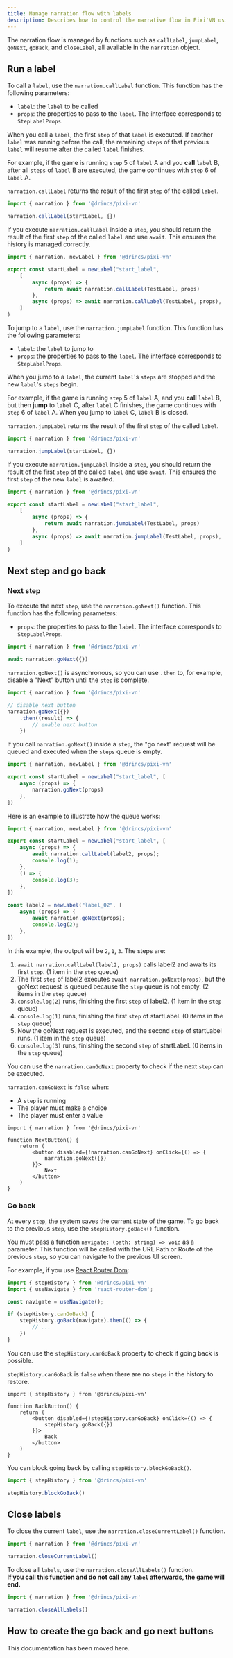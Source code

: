 ```yaml
---
title: Manage narration flow with labels
description: Describes how to control the narrative flow in Pixi'VN using labels, including call, jump, and close labels function.
---
```



The narration flow is managed by functions such as `callLabel`, `jumpLabel`, `goNext`, `goBack`, and `closeLabel`, all available in the `narration` object.

## Run a label

<Accordions>

<Accordion title="Call a label" id="call-a-label">

To call a `label`, use the `narration.callLabel` function.
This function has the following parameters:

- `label`: the `label` to be called
- `props`: the properties to pass to the `label`. The interface corresponds to <DynamicLink href="/start/labels#steplabelprops">`StepLabelProps`</DynamicLink>.

When you call a `label`, the first `step` of that `label` is executed. If another `label` was running before the call, the remaining `steps` of that previous `label` will resume after the called `label` finishes.

For example, if the game is running `step` 5 of `label` A and you **call** `label` B, after all `steps` of `label` B are executed, the game continues with `step` 6 of `label` A.

`narration.callLabel` returns the <DynamicLink href="/start/labels#all-steps-result">result of the first `step` of the called `label`</DynamicLink>.

```ts
import { narration } from '@drincs/pixi-vn'

narration.callLabel(startLabel, {})
```

If you execute `narration.callLabel` inside a `step`, you should return the <DynamicLink href="/start/labels#all-steps-result">result of the first `step` of the called `label`</DynamicLink> and use `await`. This ensures the history is managed correctly.

```ts title="labels/startLabel.ts"
import { narration, newLabel } from '@drincs/pixi-vn'

export const startLabel = newLabel("start_label",
    [
        async (props) => {
            return await narration.callLabel(TestLabel, props)
        },
        async (props) => await narration.callLabel(TestLabel, props),
    ]
)
```

</Accordion>

<Accordion title="Jump to a label" id="jump-to-a-label">

To jump to a `label`, use the `narration.jumpLabel` function.
This function has the following parameters:

- `label`: the `label` to jump to
- `props`: the properties to pass to the `label`. The interface corresponds to <DynamicLink href="/start/labels#steplabelprops">`StepLabelProps`</DynamicLink>.

When you jump to a `label`, the current `label`'s `steps` are stopped and the new `label`'s `steps` begin.

For example, if the game is running `step` 5 of `label` A, and you **call** `label` B, but then **jump** to `label` C, after `label` C finishes, the game continues with `step` 6 of `label` A. When you jump to `label` C, `label` B is closed.

`narration.jumpLabel` returns the <DynamicLink href="/start/labels#all-steps-result">result of the first `step` of the called `label`</DynamicLink>.

```ts
import { narration } from '@drincs/pixi-vn'

narration.jumpLabel(startLabel, {})
```

If you execute `narration.jumpLabel` inside a `step`, you should return the <DynamicLink href="/start/labels#all-steps-result">result of the first `step` of the called `label`</DynamicLink> and use `await`. This ensures the first `step` of the new `label` is awaited.

```ts title="labels/startLabel.ts"
import { narration } from '@drincs/pixi-vn'

export const startLabel = newLabel("start_label",
    [
        async (props) => {
            return await narration.jumpLabel(TestLabel, props)
        },
        async (props) => await narration.jumpLabel(TestLabel, props),
    ]
)
```

</Accordion>

</Accordions>

## Next step and go back

### Next step

To execute the next `step`, use the `narration.goNext()` function.
This function has the following parameters:

- `props`: the properties to pass to the `label`. The interface corresponds to <DynamicLink href="/start/labels#steplabelprops">`StepLabelProps`</DynamicLink>.

```ts
import { narration } from '@drincs/pixi-vn'

await narration.goNext({})
```

`narration.goNext()` is asynchronous, so you can use `.then` to, for example, disable a "Next" button until the `step` is complete.

```ts
import { narration } from '@drincs/pixi-vn'

// disable next button
narration.goNext({})
    .then((result) => {
        // enable next button
    })
```

<Accordions>

<Accordion title="Call goNext inside a step" id="call-gonext-inside-a-step">

If you call `narration.goNext()` inside a `step`, the "go next" request will be queued and executed when the `steps` queue is empty.

```ts title="labels/startLabel.ts"
import { narration, newLabel } from '@drincs/pixi-vn'

export const startLabel = newLabel("start_label", [
    async (props) => {
        narration.goNext(props)
    },
])
```

Here is an example to illustrate how the queue works:

```ts title="labels/startLabel.ts"
import { narration, newLabel } from '@drincs/pixi-vn'

export const startLabel = newLabel("start_label", [
    async (props) => {
        await narration.callLabel(label2, props);
        console.log(1);
    },
    () => {
        console.log(3);
    },
])

const label2 = newLabel("label_02", [
    async (props) => {
        await narration.goNext(props);
        console.log(2);
    },
])
```

In this example, the output will be `2`, `1`, `3`. The steps are:

1. `await narration.callLabel(label2, props)` calls label2 and awaits its first `step`. (1 item in the `step` queue)
2. The first `step` of label2 executes `await narration.goNext(props)`, but the goNext request is queued because the `step` queue is not empty. (2 items in the `step` queue)
3. `console.log(2)` runs, finishing the first `step` of label2. (1 item in the `step` queue)
4. `console.log(1)` runs, finishing the first `step` of startLabel. (0 items in the `step` queue)
5. Now the goNext request is executed, and the second `step` of startLabel runs. (1 item in the `step` queue)
6. `console.log(3)` runs, finishing the second `step` of startLabel. (0 items in the `step` queue)

</Accordion>

<Accordion title="Check if can go to the next step" id="can-go-next">

You can use the `narration.canGoNext` property to check if the next `step` can be executed.

`narration.canGoNext` is `false` when:

- A `step` is running
- The player must <DynamicLink href="/start/choices">make a choice</DynamicLink>
- The player must <DynamicLink href="/start/input">enter a value</DynamicLink>

```tsx title="components/NextButton.tsx"
import { narration } from '@drincs/pixi-vn'

function NextButton() {
    return (
        <button disabled={!narration.canGoNext} onClick={() => {
            narration.goNext({})
        }}>
            Next
        </button>
    )
}
```

</Accordion>

</Accordions>

### Go back

At every `step`, the system saves the current state of the game. To go back to the previous `step`, use the `stepHistory.goBack()` function.

You must pass a function `navigate: (path: string) => void` as a parameter. This function will be called with the <DynamicLink href="/start/start/interface-navigate">URL Path or Route</DynamicLink> of the previous `step`, so you can <DynamicLink href="/start/interface-navigate">navigate to the previous UI screen</DynamicLink>.

For example, if you use [React Router Dom](https://reactrouter.com):

```typescript
import { stepHistory } from '@drincs/pixi-vn'
import { useNavigate } from 'react-router-dom';

const navigate = useNavigate();

if (stepHistory.canGoBack) {
    stepHistory.goBack(navigate).then(() => {
        // ...
    })
}
```

<Accordions>

<Accordion title="Check if can go back" id="can-go-back">

You can use the `stepHistory.canGoBack` property to check if going back is possible.

`stepHistory.canGoBack` is `false` when there are no `steps` in the history to restore.

```tsx title="components/BackButton.tsx"
import { stepHistory } from '@drincs/pixi-vn'

function BackButton() {
    return (
        <button disabled={!stepHistory.canGoBack} onClick={() => {
            stepHistory.goBack({})
        }}>
            Back
        </button>
    )
}
```

</Accordion>

<Accordion title="Block the possibility of going back" id="block-the-possibility-of-going-back">

You can block going back by calling `stepHistory.blockGoBack()`.

```typescript
import { stepHistory } from '@drincs/pixi-vn'

stepHistory.blockGoBack()
```

</Accordion>

</Accordions>

## Close labels

<Accordions>

<Accordion title="Close current label" id="close-current-label">

To close the current `label`, use the `narration.closeCurrentLabel()` function.

```typescript
import { narration } from '@drincs/pixi-vn'

narration.closeCurrentLabel()
```

</Accordion>

<Accordion title="Close all labels" id="close-all-labels">

To close all `labels`, use the `narration.closeAllLabels()` function.\
**If you call this function and do not call any `label` afterwards, the <DynamicLink href="/start/other-narrative-features#how-manage-the-end-of-the-game">game will end</DynamicLink>.**

```typescript
import { narration } from '@drincs/pixi-vn'

narration.closeAllLabels()
```

</Accordion>

</Accordions>

## How to create the go back and go next buttons

This documentation has been moved <DynamicLink href="/start/interface-examples">here</DynamicLink>.
